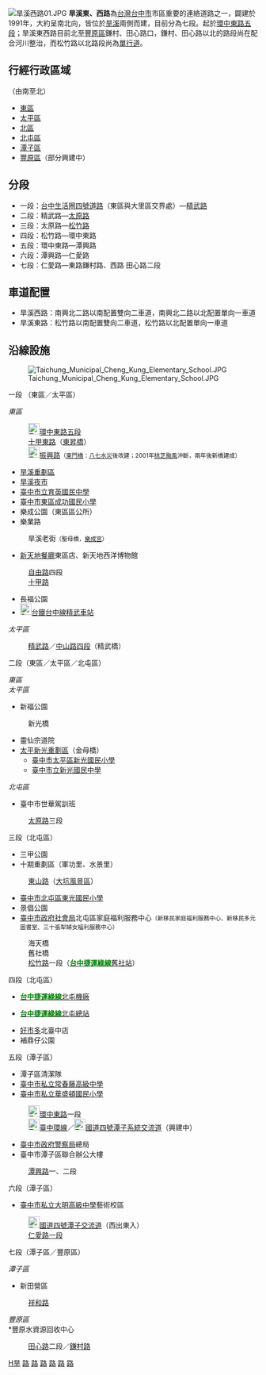 {{Infobox TwRoad2|
|bgcolorh=
|colorh=
|code=
|name=旱溪東、西路
|enname=Hanxi East/West Road
|level= 一般道路
|length=11.3
|lastext=
|speedhigh=
|line=松竹路以南：配置雙向二車道<br>松竹路以北：配置單向一車道
|start=[[環中東路_(台中市)|環中東路五段]]
|end=[[鎌村路|鎌村路]]／[[田心路|田心路]]
|junc=[[File:TW_CHW136.svg|23px]][[振興路|振興路]]<br>[[精武路|精武路]]／[[中山路_(太平區)|中山路（太平）]]<br>[[太原路|太原路]]三段<br>[[東山路_(台中市)|東山路]]一段<br>[[松竹路|松竹路]]一段
|img=旱溪東路01.JPG
|cap=旱溪東路三段
|size=
|left=
|leftlink=
|right=
|rightlink=
|leftdirection=
|rightdirection=
|sec=分一段～七段
}}

[[File:旱溪西路01.JPG|right]]
'''旱溪東、西路'''為[[台灣|台灣]][[台中市|台中市]]市區重要的連絡道路之一，闢建於1991年，大約呈南北向，皆位於[[旱溪|旱溪]]兩側而建，目前分為七段。起於[[環中東路_(台中市)|環中東路五段]]；旱溪東西路目前北至[[豐原區|豐原區]]鎌村、田心路口，鎌村、田心路以北的路段尚在配合河川整治，而松竹路以北路段尚為[[單行道|單行道]]。

==行經行政區域==
（由南至北）
*[[東區_(臺中市)|東區]]
*[[太平區_(臺中市)|太平區]]
*[[北區_(臺中市)|北區]]
*[[北屯區|北屯區]]
*[[潭子區|潭子區]]
*[[豐原區|豐原區]]（部分興建中）

==分段==
*一段：[[台中生活圈四號道路|台中生活圈四號道路]]（東區與大里區交界處）—[[精武路|精武路]] 
*二段：精武路—[[太原路|太原路]]
*三段：太原路—[[松竹路|松竹路]]
*四段：松竹路—環中東路
*五段：環中東路—潭興路
*六段：潭興路—仁愛路
*七段：仁愛路—東路鎌村路、西路 田心路二段

==車道配置==
*旱溪西路：南興北二路以南配置雙向二車道，南興北二路以北配置單向一車道
*旱溪東路：松竹路以南配置雙向二車道，松竹路以北配置單向一車道

==沿線設施==
[[File:Taichung_Municipal_Cheng_Kung_Elementary_School.JPG|right]]
;一段 （東區／太平區）
''東區''
:[[File:TW_PHW74.svg|23px]][[環中東路_(台中市)|環中東路五段]]
:[[十甲東路|十甲東路]]（[[東昇橋|東昇橋]]）
:[[File:TW_CHW136.svg|23px]][[振興路|振興路]]<small>（[[東門橋|東門橋]]：[[八七水災|八七水災]]後改建；2001年[[桃芝颱風|桃芝颱風]]沖斷，兩年後新橋建成）</small>
*[[旱溪重劃區|旱溪重劃區]]
*[[旱溪夜市|旱溪夜市]]
*[[臺中市立育英國民中學|臺中市立育英國民中學]]
*[[臺中市東區成功國民小學|臺中市東區成功國民小學]]
*樂成公園（東區區公所）
*樂業路
:旱溪老街<small>（聖母橋，[[樂成宮|樂成宮]]）</small>
*[[新天地餐廳|新天地餐廳]]東區店、新天地西洋博物館
:[[自由路_(台中市區)|自由路]]四段
:[[十甲路|十甲路]]
*長福公園
*[[File:ROC_Taiwan_Railways_Administration_Logo.svg|23px]][[台鐵|台鐵]][[台中線|台中線]][[精武車站|精武車站]]
''太平區''
:[[精武路|精武路]]／[[中山路_(太平區)|中山路四段]]（精武橋）

;二段（東區／太平區／北屯區）
''東區''<br/ >
''太平區''
*新福公園
:新光橋
*靈仙宗道院
*[[太平新光重劃區|太平新光重劃區]]（金母橋）
**[[臺中市太平區新光國民小學|臺中市太平區新光國民小學]]
**[[臺中市立新光國民中學|臺中市立新光國民中學]]
''北屯區''
*臺中市世華駕訓班
:[[太原路|太原路]]三段

;三段（北屯區）
*三甲公園
*十期重劃區（軍功里、水景里）
:[[東山路_(台中市)|東山路]]（[[大坑風景區|大坑風景區]]）
*[[臺中市北屯區東光國民小學|臺中市北屯區東光國民小學]]
*景倡公園
*[[臺中市政府社會局|臺中市政府社會局]]北屯區家庭福利服務中心<small>（新移民家庭福利服務中心、新移民多元圖書室、三十張犁婦女福利服務中心）</small>
:海天橋
:舊社橋
:[[松竹路|松竹路]]一段（{{Rint|tw|tcrt}}[[台中捷運烏日文心北屯線|<font color=green>'''台中捷運綠線'''</font color>]][[舊社站|舊社站]]）

;四段（北屯區）
*{{Rint|tw|tcrt}}[[台中捷運烏日文心北屯線|<font color=green>'''台中捷運綠線'''</font color>]][[北屯機廠|北屯機廠]]
*{{Rint|tw|tcrt}}[[台中捷運烏日文心北屯線|<font color=green>'''台中捷運綠線'''</font color>]][[北屯總站|北屯總站]]
*[[好市多|好市多]]北臺中店
*補鼎仔公園

;五段（潭子區）
*潭子區清潔隊
*[[臺中市私立常春藤高級中學|臺中市私立常春藤高級中學]]
*[[臺中市私立華盛頓國民小學|臺中市私立華盛頓國民小學]]
:[[File:TW_PHW74.svg|23px]][[環中東路|環中東路]]一段
:[[File:TW_PHW74.svg|23px]][[臺中環線|臺中環線]]／[[File:TWHW4.svg|23px]][[國道四號_(中華民國)|國道四號]][[潭子系統交流道|潭子系統交流道]]（興建中）
*[[臺中市政府警察局|臺中市政府警察局]]總局
*臺中市潭子區聯合辦公大樓
:[[潭興路|潭興路]]一、二段

;六段（潭子區）
*[[臺中市私立大明高級中學|臺中市私立大明高級中學]]藝術校區
:[[File:TWHW4.svg|23px]][[國道四號_(中華民國)|國道四號]][[潭子交流道_(國道4號)|潭子交流道]]（西出東入）
:[[仁愛路_(潭子區)|仁愛路一段]]

;七段（潭子區／豐原區）
''潭子區''
*新田營區
:[[祥和路|祥和路]]
''豐原區''<br />
*豐原水資源回收中心
:[[田心路|田心路]]二段／[[鎌村路|鎌村路]]

{{wide image|台中東門橋05.JPG|800px|左側為[[東門橋|東門橋]]，右側為[[東昇橋|東昇橋]]，攝於旱溪西路}}
{{台中市重要道路}}

{{DEFAULTSORT:Jongching}}
[[Category:臺中市街道|H旱]]
[[Category:臺中市東區交通|路]]
[[Category:太平區交通_(臺灣)|路]]
[[Category:臺中市北區交通|路]]
[[Category:北屯區交通|路]]
[[Category:潭子區|路]]
[[Category:豐原區交通|路]]